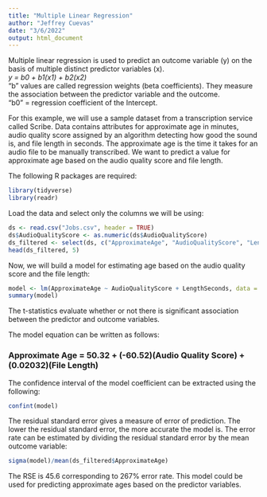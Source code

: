 ---
title: "Multiple Linear Regression"
author: "Jeffrey Cuevas"
date: "3/6/2022"
output: html_document
---

Multiple linear regression is used to predict an outcome variable (y) on the basis of multiple distinct predictor variables (x).  
*y = b0 + b1(x1) + b2(x2)*  
"b" values are called regression weights (beta coefficients).  They measure the association between the predictor variable and the outcome.  
"b0" = regression coefficient of the Intercept.  

For this example, we will use a sample dataset from a transcription service called Scribe.  Data contains attributes for approximate age in minutes, audio quality score assigned by an algorithm detecting how good the sound is, and file length in seconds.  The approximate age is the time it takes for an audio file to be manually transcribed.  We want to predict a value for approximate age based on the audio quality score and file length.

The following R packages are required:
```{r message=FALSE, warning=FALSE}
library(tidyverse)
library(readr)
```

Load the data and select only the columns we will be using:
```{r data, message=FALSE, warning=FALSE}
ds <- read.csv("Jobs.csv", header = TRUE)
ds$AudioQualityScore <- as.numeric(ds$AudioQualityScore)
ds_filtered <- select(ds, c("ApproximateAge", "AudioQualityScore", "LengthSeconds"))
head(ds_filtered, 5)
```

Now, we will build a model for estimating age based on the audio quality score and the file length:
```{r regression_model, message=FALSE, warning=FALSE}
model <- lm(ApproximateAge ~ AudioQualityScore + LengthSeconds, data = ds_filtered)
summary(model)
```

The t-statistics evaluate whether or not there is significant association between the predictor and outcome variables.

The model equation can be written as follows:

### Approximate Age = 50.32 + (-60.52)(Audio Quality Score) + (0.02032)(File Length)

The confidence interval of the model coefficient can be extracted using the following:
```{r}
confint(model)
```

The residual standard error gives a measure of error of prediction.  The lower the residual standard error, the more accurate the model is.  The error rate can be estimated by dividing the residual standard error by the mean outcome variable:
```{r}
sigma(model)/mean(ds_filtered$ApproximateAge)
```

The RSE is 45.6 corresponding to 267% error rate.  This model could be used for predicting approximate ages based on the predictor variables.